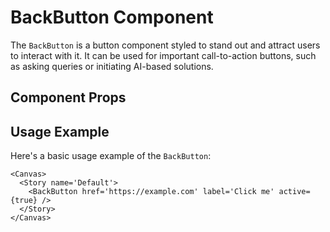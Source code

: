 

<Meta of={BackButton} />

# BackButton Component

The `BackButton` is a button component styled to stand out and attract users to interact with it. It can be used for important call-to-action buttons, such as asking queries or initiating AI-based solutions.

## Component Props

<Canvas of={BackButton.Default} />

<Controls />

## Usage Example

Here's a basic usage example of the `BackButton`:

```tsx
<Canvas>
  <Story name='Default'>
    <BackButton href='https://example.com' label='Click me' active={true} />
  </Story>
</Canvas>
```
